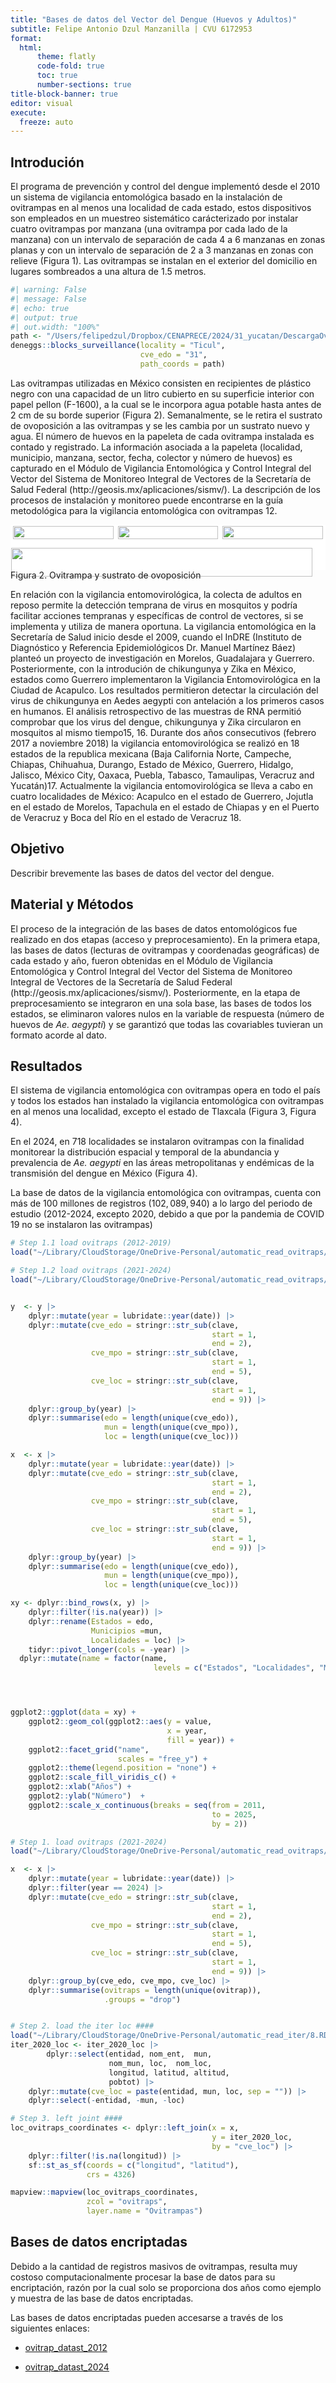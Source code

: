 ```yaml
---
title: "Bases de datos del Vector del Dengue (Huevos y Adultos)"
subtitle: Felipe Antonio Dzul Manzanilla | CVU 6172953
format: 
  html:
      theme: flatly
      code-fold: true
      toc: true
      number-sections: true
title-block-banner: true
editor: visual
execute:
  freeze: auto
---
```


## Introdución

El programa de prevención y control del dengue implementó desde el 2010 un sistema de vigilancia entomológica basado en la instalación de ovitrampas en al menos una localidad de cada estado, estos dispositivos son empleados en un muestreo sistemático carácterizado por instalar cuatro ovitrampas por manzana (una ovitrampa por cada lado de la manzana) con un intervalo de separación de cada 4 a 6 manzanas en zonas planas y con un intervalo de separación de 2 a 3 manzanas en zonas con relieve (Figura 1). Las ovitrampas se instalan en el exterior del domicilio en lugares sombreados a una altura de 1.5 metros.

```r
#| warning: False
#| message: False
#| echo: true
#| output: true
#| out.width: "100%"
path <- "/Users/felipedzul/Dropbox/CENAPRECE/2024/31_yucatan/DescargaOvitrampasMesFco.txt"
deneggs::blocks_surveillance(locality = "Ticul",
                             cve_edo = "31",
                             path_coords = path)
```

Las ovitrampas utilizadas en México consisten en recipientes de plástico negro con una capacidad de un litro cubierto en su superficie interior con papel pellon (F-1600), a la cual se le incorpora agua potable hasta antes de 2 cm de su borde superior (Figura 2). Semanalmente, se le retira el sustrato de ovoposición a las ovitrampas y se les cambia por un sustrato nuevo y agua. El número de huevos en la papeleta de cada ovitrampa instalada es contado y registrado. La información asociada a la papeleta (localidad, municipio, manzana, sector, fecha, colector y número de huevos) es capturado en el Módulo de Vigilancia Entomológica y Control Integral del Vector del Sistema de Monitoreo Integral de Vectores de la Secretaría de Salud Federal (http://geosis.mx/aplicaciones/sismv/). La descripción de los procesos de instalación y monitoreo puede encontrarse en la guía metodológica para la vigilancia entomológica con ovitrampas 12.

```{=html}
<style>
.grid-container {
  display: grid;
  gap: 0px;
  background-color: #FFFFFF;
  padding: 1px;
}

.grid-item1 {
  background-color: rgba(255, 255, 255);
  text-align: center;
  padding: 0px;
  font-size: 1px;
}


.grid-item2 {
  grid-column: 1 / span 3;
  grid-row: 3;
}
</style>
```
</head>

<body>

::: grid-container
::: grid-item1
![](https://github.com/fdzul/deneggs/blob/master/IMG_6137.JPG?raw=true){width="98%"}
:::

::: grid-item1
![](https://github.com/fdzul/deneggs/blob/master/IMG_6176.JPG?raw=true){width="98%"}
:::

::: grid-item1
![](https://github.com/fdzul/deneggs/blob/master/IMG_6186.JPG?raw=true){width="98%"}
:::

::: grid-item2
![](https://github.com/fdzul/deneggs/blob/master/IMG_6150.JPG?raw=true){width="98%"}
:::
:::

<figcaption>Figura 2. Ovitrampa y sustrato de ovoposición</figcaption>

</body>

</html>

En relación con la vigilancia entomovirológica, la colecta de adultos en reposo permite la detección temprana de virus en mosquitos y podría facilitar acciones tempranas y específicas de control de vectores, si se implementa y utiliza de manera oportuna. La vigilancia entomológica en la Secretaría de Salud inicio desde el 2009, cuando el InDRE (Instituto de Diagnóstico y Referencia Epidemiológicos Dr. Manuel Martínez Báez) planteó un proyecto de investigación en Morelos, Guadalajara y Guerrero. Posteriormente, con la introdución de chikungunya y Zika en México, estados como Guerrero implementaron la Vigilancia Entomovirológica en la Ciudad de Acapulco. Los resultados permitieron detectar la circulación del virus de chikungunya en Aedes aegypti con antelación a los primeros casos en humanos. El análisis retrospectivo de las muestras de RNA permitió comprobar que los virus del dengue, chikungunya y Zika circularon en mosquitos al mismo tiempo15, 16. Durante dos años consecutivos (febrero 2017 a noviembre 2018) la vigilancia entomovirológica se realizó en 18 estados de la republica mexicana (Baja California Norte, Campeche, Chiapas, Chihuahua, Durango, Estado de México, Guerrero, Hidalgo, Jalisco, México City, Oaxaca, Puebla, Tabasco, Tamaulipas, Veracruz and Yucatán)17. Actualmente la vigilancia entomovirológica se lleva a cabo en cuatro localidades de México: Acapulco en el estado de Guerrero, Jojutla en el estado de Morelos, Tapachula en el estado de Chiapas y en el Puerto de Veracruz y Boca del Río en el estado de Veracruz 18.

## Objetivo

Describir brevemente las bases de datos del vector del dengue.

## Material y Métodos

El proceso de la integración de las bases de datos entomológicos fue realizado en dos etapas (acceso y preprocesamiento). En la primera etapa, las bases de datos (lecturas de ovitrampas y coordenadas geográficas) de cada estado y año, fueron obtenidas en el Módulo de Vigilancia Entomológica y Control Integral del Vector del Sistema de Monitoreo Integral de Vectores de la Secretaría de Salud Federal (http://geosis.mx/aplicaciones/sismv/). Posteriormente, en la etapa de preprocesamiento se integraron en una sola base, las bases de todos los estados, se eliminaron valores nulos en la variable de respuesta (número de huevos de *Ae. aegypti*) y se garantizó que todas las covariables tuvieran un formato acorde al dato. 

## Resultados

El sistema de vigilancia entomológica con ovitrampas opera en todo el país y todos los estados han instalado la vigilancia entomológica con ovitrampas en al menos una localidad, excepto el estado de Tlaxcala (Figura 3, Figura 4). 

En el 2024, en 718 localidades se instalaron ovitrampas con la finalidad monitorear la distribución espacial y temporal de la abundancia y prevalencia de *Ae. aegypti* en las áreas metropolitanas y endémicas de la transmisión del dengue en México (Figura 4).

La base de datos de la vigilancia entomológica con ovitrampas, cuenta con más de 100 millones de registros ($102,089,940$) a lo largo del periodo de estudio (2012-2024, excepto 2020, debido a que por la pandemia de COVID 19 no se instalaron las ovitrampas)


```r
# Step 1.1 load ovitraps (2012-2019)
load("~/Library/CloudStorage/OneDrive-Personal/automatic_read_ovitraps/8.RData/ovitraps/ovitraps_2012_2019_for_encript.RData")

# Step 1.2 load ovitraps (2021-2024)
load("~/Library/CloudStorage/OneDrive-Personal/automatic_read_ovitraps/8.RData/ovitraps/ovitraps_2021_2024_for_encript.RData")


y  <- y |>
    dplyr::mutate(year = lubridate::year(date)) |>
    dplyr::mutate(cve_edo = stringr::str_sub(clave,
                                             start = 1,
                                             end = 2),
                  cve_mpo = stringr::str_sub(clave,
                                             start = 1,
                                             end = 5),
                  cve_loc = stringr::str_sub(clave,
                                             start = 1,
                                             end = 9)) |>
    dplyr::group_by(year) |>
    dplyr::summarise(edo = length(unique(cve_edo)),
                     mun = length(unique(cve_mpo)),
                     loc = length(unique(cve_loc)))

x  <- x |>
    dplyr::mutate(year = lubridate::year(date)) |>
    dplyr::mutate(cve_edo = stringr::str_sub(clave,
                                             start = 1,
                                             end = 2),
                  cve_mpo = stringr::str_sub(clave,
                                             start = 1,
                                             end = 5),
                  cve_loc = stringr::str_sub(clave,
                                             start = 1,
                                             end = 9)) |>
    dplyr::group_by(year) |>
    dplyr::summarise(edo = length(unique(cve_edo)),
                     mun = length(unique(cve_mpo)),
                     loc = length(unique(cve_loc)))

xy <- dplyr::bind_rows(x, y) |>
    dplyr::filter(!is.na(year)) |>
    dplyr::rename(Estados = edo,
                  Municipios =mun,
                  Localidades = loc) |>
    tidyr::pivot_longer(cols = -year) |>
  dplyr::mutate(name = factor(name,
                                levels = c("Estados", "Localidades", "Municipios")[c(1, 3,2)]))




ggplot2::ggplot(data = xy) +
    ggplot2::geom_col(ggplot2::aes(y = value,
                                   x = year,
                                   fill = year)) +
    ggplot2::facet_grid("name",
                        scales = "free_y") +
    ggplot2::theme(legend.position = "none") +
    ggplot2::scale_fill_viridis_c() +
    ggplot2::xlab("Años") +
    ggplot2::ylab("Número")  +
    ggplot2::scale_x_continuous(breaks = seq(from = 2011,
                                             to = 2025,
                                             by = 2))
```


```r
# Step 1. load ovitraps (2021-2024)
load("~/Library/CloudStorage/OneDrive-Personal/automatic_read_ovitraps/8.RData/ovitraps/ovitraps_2021_2024_for_encript.RData")

x  <- x |>
    dplyr::mutate(year = lubridate::year(date)) |>
    dplyr::filter(year == 2024) |>
    dplyr::mutate(cve_edo = stringr::str_sub(clave,
                                             start = 1,
                                             end = 2),
                  cve_mpo = stringr::str_sub(clave,
                                             start = 1,
                                             end = 5),
                  cve_loc = stringr::str_sub(clave,
                                             start = 1,
                                             end = 9)) |>
    dplyr::group_by(cve_edo, cve_mpo, cve_loc) |>
    dplyr::summarise(ovitraps = length(unique(ovitrap)), 
                     .groups = "drop")


# Step 2. load the iter loc ####
load("~/Library/CloudStorage/OneDrive-Personal/automatic_read_iter/8.RData/iter_2020_loc.RData")
iter_2020_loc <- iter_2020_loc |>
        dplyr::select(entidad, nom_ent,  mun,
                      nom_mun, loc,  nom_loc,
                      longitud, latitud, altitud,
                      pobtot) |>
    dplyr::mutate(cve_loc = paste(entidad, mun, loc, sep = "")) |>
    dplyr::select(-entidad, -mun, -loc)

# Step 3. left joint ####
loc_ovitraps_coordinates <- dplyr::left_join(x = x,
                                             y = iter_2020_loc,
                                             by = "cve_loc") |>
    dplyr::filter(!is.na(longitud)) |>
    sf::st_as_sf(coords = c("longitud", "latitud"),
                 crs = 4326)

mapview::mapview(loc_ovitraps_coordinates,
                 zcol = "ovitraps",
                 layer.name = "Ovitrampas")

```


## Bases de datos encriptadas

Debido a la cantidad de registros masivos de ovitrampas, resulta muy costoso computacionalmente procesar la base de datos para su encriptación, razón por la cual solo se proporciona dos años como ejemplo y muestra de las base de datos encriptadas. 

Las bases de datos encriptadas pueden accesarse a través de los siguientes enlaces:

   - [ovitrap_datast_2012]()

   - [ovitrap_datast_2024]()






